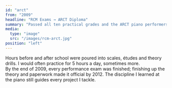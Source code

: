 ```yaml
---
id: "arct"
from: "2009"
headline: "RCM Exams → ARCT Diploma"
summary: "Passed all ten practical grades and the ARCT piano performers exam by age 12; formal ARCT diploma awarded at 15."
media:
  type: "image"
  src: "/images/rcm-arct.jpg"
position: "left"
---
```

Hours before and after school were poured into scales, études and theory drills.
I would often practice for 5 hours a day, sometimes more.  
By the end of 2009, every performance exam was finished; finishing up the theory and paperwork made it official by 2012.
The discipline I learned at the piano still guides every project I tackle.
